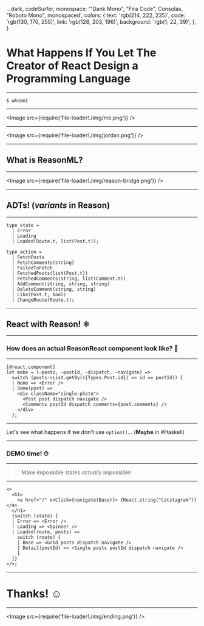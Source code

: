   ...dark,
  codeSurfer,
  monospace: '"Dank Mono", "Fira Code", Consolas, "Roboto Mono", monospaced',
  colors: {
    text: 'rgb(214, 222, 235)',
    code: 'rgb(130, 170, 255)',
    link: 'rgb(128, 203, 196)',
    background: 'rgb(1, 22, 39)',
  },
}

# What Happens If You Let The Creator of React Design a Programming Language

---

`$ whoami`

---

<Image src={require('file-loader!./img/me.png')} />

---

<Image src={require('file-loader!./img/jordan.png')} />

---


## What is ReasonML?

---

<Image src={require('file-loader!./img/reason-bridge.png')} />

---


## ADTs! (_variants_ in Reason)

---

```reason
type state =
  | Error
  | Loading
  | Loaded(Route.t, list(Post.t));

type action =
  | FetchPosts
  | FetchComments(string)
  | FailedToFetch
  | FetchedPosts(list(Post.t))
  | FetchedComments(string, list(Comment.t))
  | AddComment(string, string, string)
  | DeleteComment(string, string)
  | Like(Post.t, bool)
  | ChangeRoute(Route.t);
```

---


## React with Reason! ⚛️

---


### How does an actual ReasonReact component look like? 🤔

---

```reason
[@react.component]
let make = (~posts, ~postId, ~dispatch, ~navigate) =>
  switch (posts->List.getBy(({Types.Post.id}) => id == postId)) {
  | None => <Error />
  | Some(post) =>
    <div className="single-photo">
      <Post post dispatch navigate />
      <Comments postId dispatch comments={post.comments} />
    </div>
  };
```

---

Let's see what happens if we don't use `option()`... (**Maybe** in #Haskell)

---

### DEMO time! ⏱

---


> Make impossible states _actually_ impossible!

---

```reason
<>
  <h1>
    <a href="/" onClick={navigate(Base)}> {React.string("Catstagram")} </a>
  </h1>
  {switch (state) {
  | Error => <Error />
  | Loading => <Spinner />
  | Loaded(route, posts) =>
    switch (route) {
    | Base => <Grid posts dispatch navigate />
    | Detail(postId) => <Single posts postId dispatch navigate />
    }
  }}
</>;
```

---


# Thanks! ☺️

---

<Image src={require('file-loader!./img/ending.png')} />
